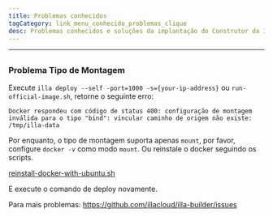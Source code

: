 ```yaml
---
title: Problemas conhecidos
tagCategory: link_menu_conhecido_problemas_clique
desc: Problemas conhecidos e soluções da implantação do Construtor da ILLA.
---
```


* * *

## <Heading hidden>Problemas conhecidos</Heading>

### Problema Tipo de Montagem

Execute `illa deploy --self -port=1000 -s={your-ip-address}` ou `run-official-image.sh`, retorne o seguinte erro:

`Docker respondeu com código de status 400: configuração de montagem inválida para o tipo "bind": vincular caminho de origem não existe: /tmp/illa-data`

Por enquanto, o tipo de montagem suporta apenas `mount`, por favor, configure `docker -v` como modo `mount`. Ou reinstale o docker seguindo os scripts.

[reinstall-docker-with-ubuntu.sh](https://github.com/illacloud/deploy-illa-manually/blob/main/utils/reinstall-docker-with-ubuntu.sh)

E execute o comando de deploy novamente.

Para mais problemas: https://github.com/illacloud/illa-builder/issues
